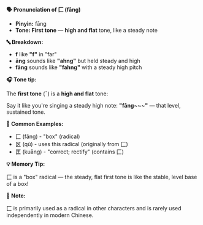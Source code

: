 **🗣️ Pronunciation of 匚 (fāng)**

- **Pinyin:** fāng
- **Tone: First tone** — **high and flat** tone, like a steady note

**🔤 Breakdown:**

- **f** like **"f"** in "far"
- **āng** sounds like **"ahng"** but held steady and high
- **fāng** sounds like **"fahng"** with a steady high pitch

**🎧 Tone tip:**

The **first tone** (ˉ) is a **high and flat** tone:

Say it like you're singing a steady high note: **"fāng~~~"** — that level, sustained tone.

**📝 Common Examples:**

- 匚 (fāng) - "box" (radical)
- 区 (qū) - uses this radical (originally from 匚)
- 匡 (kuāng) - "correct; rectify" (contains 匚)

**💡 Memory Tip:**

匚 is a "box" radical — the steady, flat first tone is like the stable, level base of a box!

**📝 Note:**

匚 is primarily used as a radical in other characters and is rarely used independently in modern
Chinese.
